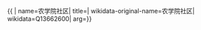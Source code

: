 {{ {{{1|PRC admin/showdata}}}|
name=农学院社区|
title=|
wikidata-original-name=农学院社区|
wikidata=Q13662600|
arg={{{arg|}}}}}